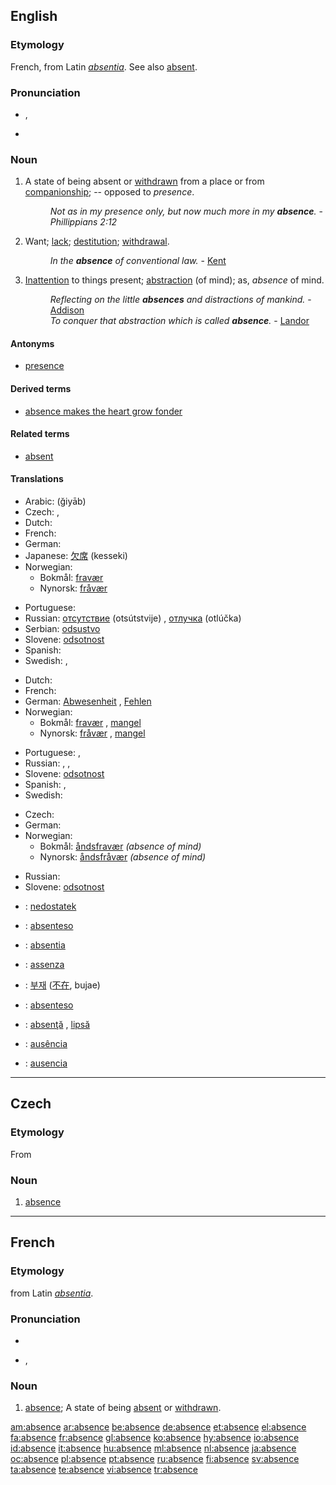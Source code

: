 ==English==

===Etymology===
French, from Latin ''[[absentia]]''. See also [[absent]].

===Pronunciation===
* {{IPA|/ˈæbsəns/}}, {{SAMPA|/"{bs@ns/}}
* {{audio|en-us-absence.ogg|Audio (US)}}

===Noun===
{{en-noun}}

# A state of being absent or [[withdrawn]] from a place or from [[companionship]]; -- opposed to ''presence''.
#: ''Not as in my presence only, but now much more in my '''absence'''.'' - ''Phillippians 2:12''
# Want; [[lack]]; [[destitution]]; [[withdrawal]].
#: ''In the '''absence''' of conventional law.'' - [[Kent]]
# [[inattention|Inattention]] to things present; [[abstraction]] (of mind); as, ''absence'' of mind.
#: ''Reflecting on the little '''absences''' and distractions of mankind.'' - [[Addison]]
#: ''To conquer that abstraction which is called '''absence'''.'' - [[Landor]]

====Antonyms====
* [[presence]]

====Derived terms====
* [[absence makes the heart grow fonder]]

====Related terms====
* [[absent]]

====Translations====
{{trans-top|state of being absent}}
* Arabic: {{Arab|[[غياب]]}} (ğiyāb) {{m}}
* Czech: {{t-|cs|nepřítomnost|f}}, {{t-|cs|absence|f}}
* Dutch: {{t+|nl|afwezigheid|f}}
* French: {{t+|fr|absence|f}}
* German: {{t+|de|Abwesenheit|f}}
* Japanese: [[欠席]] (kesseki)
* Norwegian:
** Bokmål: [[fravær]] {{n}}
** Nynorsk: [[fråvær]] {{n}}
{{trans-mid}}
* Portuguese: {{t+|pt|ausência|f}}
* Russian: [[отсутствие]] (otsútstvije) {{n}}, [[отлучка]] (otlúčka) {{f}}
* Serbian: [[odsustvo]] {{n}}
* Slovene: [[odsotnost]] {{f}}
* Spanish: {{t+|es|ausencia|f}}
* Swedish: {{t|sv|frånvaro|c}}, {{t|sv|bortavaro|c}}
{{trans-bottom}}

{{trans-top|want; lack; destitution; withdrawal}}
* Dutch: {{t+|nl|afwezigheid|f}}
* French: {{t+|fr|absence|f}}
* German: [[Abwesenheit]] {{f}}, [[Fehlen]] {{n}}
* Norwegian:
** Bokmål: [[fravær]] {{n}}, [[mangel]] {{m}}
** Nynorsk: [[fråvær]] {{n}}, [[mangel]] {{m}}
{{trans-mid}}
* Portuguese: {{t+|pt|ausência|f}}, {{t+|pt|falta|f}}
* Russian: {{t+|ru|отсутствие|n|tr=otsútstvije|sc=Cyrl}}, {{t+|ru|нехватка|f|tr=nexvátka|sc=Cyrl}}, {{t+|ru|недостаток|m|tr=nedostátok|sc=Cyrl}}
* Slovene: [[odsotnost]] {{f}}
* Spanish: {{t+|es|ausencia|f}}, {{t+|es|falta|f}}
* Swedish: {{t|sv|frånvaro|c}}
{{trans-bottom}}

{{trans-top|inattention to things present}}
* Czech: {{t-|cs|nepřítomnost|f}}
* German: {{t+|de|Abwesenheit|f}}
* Norwegian:
** Bokmål: [[åndsfravær]] {{n}} ''(absence of mind)''
** Nynorsk: [[åndsfråvær]] {{n}} ''(absence of mind)''
{{trans-mid}}
* Russian: {{t+|ru|рассеянность|f|tr=rasséjannost'|sc=Cyrl}}
* Slovene: [[odsotnost]] {{f}}
{{trans-bottom}}

{{checktrans-top}}
* {{ttbc|Czech}}: [[nedostatek]] {{m}}
* {{ttbc|Ido}}: [[absenteso]]
* {{ttbc|Interlingua}}: [[absentia]]
* {{ttbc|Italian}}: [[assenza]] {{f}}
* {{ttbc|Korean}}: [[부재]] ([[不在]], bujae)
* {{ttbc|Novial}}: [[absenteso]]
* {{ttbc|Romanian}}: [[absenţă]] {{f}}, [[lipsă]] {{f}}
* {{ttbc|Portuguese}}: [[ausência]] {{f}}
* {{ttbc|Spanish}}: [[ausencia]] {{f}}
{{trans-bottom}}

----

==Czech==

===Etymology===
From {{etyl|fr|cs}} {{term|absence|lang=fr}}

===Noun===
{{cs-noun|g=f}}

# [[#English|absence]]

----

==French==

===Etymology===
from Latin ''[[absentia]]''.

===Pronunciation===
* {{audio|Fr-absence.ogg|audio}}
* {{IPA|/ap.sɑ̃s/|lang=fr}}, {{SAMPA|/ap.sA~s/}}

===Noun===
{{fr-noun|f}}

# [[absence]]; A state of being [[absent]] or [[withdrawn]].

[[am:absence]]
[[ar:absence]]
[[be:absence]]
[[de:absence]]
[[et:absence]]
[[el:absence]]
[[fa:absence]]
[[fr:absence]]
[[gl:absence]]
[[ko:absence]]
[[hy:absence]]
[[io:absence]]
[[id:absence]]
[[it:absence]]
[[hu:absence]]
[[ml:absence]]
[[nl:absence]]
[[ja:absence]]
[[oc:absence]]
[[pl:absence]]
[[pt:absence]]
[[ru:absence]]
[[fi:absence]]
[[sv:absence]]
[[ta:absence]]
[[te:absence]]
[[vi:absence]]
[[tr:absence]]